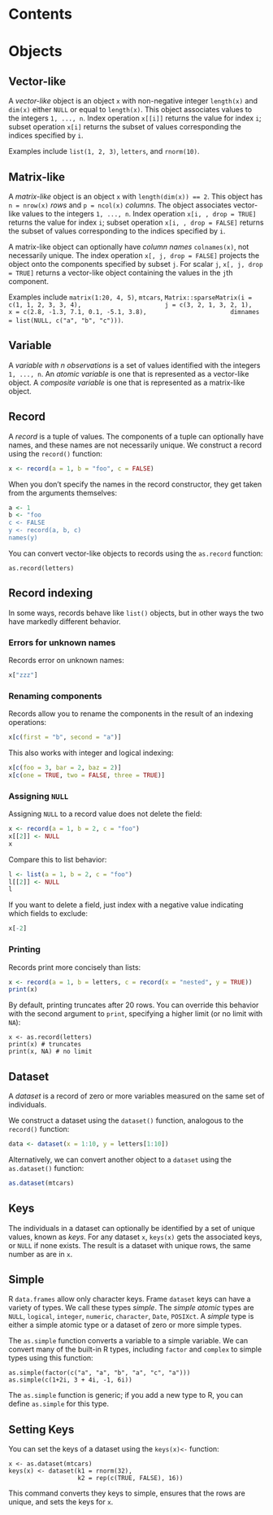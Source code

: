 Contents
========

# Objects

## Vector-like

A *vector-like* object is an object `x` with non-negative integer `length(x)`
and `dim(x)` either `NULL` or equal to `length(x)`. This object associates
values to the integers `1, ..., n`. Index operation `x[[i]]` returns the value
for index `i`; subset operation `x[i]` returns the subset of values
corresponding the indices specified by `i`.

Examples include `list(1, 2, 3)`, `letters`, and `rnorm(10)`.


## Matrix-like

A *matrix-like* object is an object `x` with `length(dim(x)) == 2`. This
object has `n = nrow(x)` *rows* and `p = ncol(x)` *columns*. The object
associates vector-like values to the integers `1, ..., n`. Index operation
`x[i, , drop = TRUE]` returns the value for index `i`; subset operation
`x[i, , drop = FALSE]` returns the subset of values corresponding to the
indices specified by `i`.


A matrix-like object can optionally have *column names* `colnames(x)`, not
necessarily unique. The index operation `x[, j, drop = FALSE]` projects
the object onto the components specified by subset `j`. For scalar `j`,
`x[, j, drop = TRUE]` returns a vector-like object containing the values
in the `j`th component.

Examples include `matrix(1:20, 4, 5)`, `mtcars`,
`Matrix::sparseMatrix(i = c(1, 1, 2, 3, 3, 4),
                      j = c(3, 2, 1, 3, 2, 1),
                      x = c(2.8, -1.3, 7.1, 0.1, -5.1, 3.8),
                      dimnames = list(NULL, c("a", "b", "c")))`.


## Variable

A *variable with n observations* is a set of values identified with the
integers `1, ..., n`. An *atomic variable* is one that is represented as
a vector-like object. A *composite variable* is one that is represented as
a matrix-like object.


## Record

A *record* is a tuple of values. The components of a tuple can optionally have
names, and these names are not necessarily unique. We construct a record using
the `record()` function:

```r
x <- record(a = 1, b = "foo", c = FALSE)
```

When you don't specify the names in the record constructor, they get taken
from the arguments themselves:

```r
a <- 1
b <- "foo
c <- FALSE
y <- record(a, b, c)
names(y)
```

You can convert vector-like objects to records using the `as.record` function:

```
as.record(letters)
```

## Record indexing

In some ways, records behave like `list()` objects, but in other ways the two
have markedly different behavior.

### Errors for unknown names

Records error on unknown names:

```r
x["zzz"]
```

### Renaming components

Records allow you to rename the components in the result of an indexing
operations:

```r
x[c(first = "b", second = "a")]
```

This also works with integer and logical indexing:

```r
x[c(foo = 3, bar = 2, baz = 2)]
x[c(one = TRUE, two = FALSE, three = TRUE)]
```


### Assigning `NULL`

Assigning `NULL` to a record value does not delete the field:

```r
x <- record(a = 1, b = 2, c = "foo")
x[[2]] <- NULL
x
```

Compare this to list behavior:
```r
l <- list(a = 1, b = 2, c = "foo")
l[[2]] <- NULL
l
```

If you want to delete a field, just index with a negative value indicating
which fields to exclude:

```r
x[-2]
```


### Printing

Records print more concisely than lists:

```r
x <- record(a = 1, b = letters, c = record(x = "nested", y = TRUE))
print(x)
```

By default, printing truncates after 20 rows. You can override this behavior
with the second argument to `print`, specifying a higher limit (or no limit
with `NA`):
```
x <- as.record(letters)
print(x) # truncates
print(x, NA) # no limit
```


## Dataset

A *dataset* is a record of zero or more variables measured on the same set of
individuals.

We construct a dataset using the `dataset()` function, analogous to the
`record()` function:

```r
data <- dataset(x = 1:10, y = letters[1:10])
```

Alternatively, we can convert another object to a `dataset` using the
`as.dataset()` function:

```r
as.dataset(mtcars)
```


## Keys

The individuals in a dataset can optionally be identified by a set of unique
values, known as *keys*. For any dataset `x`, `keys(x)` gets the associated
keys, or `NULL` if none exists. The result is a dataset with unique rows, the
same number as are in `x`.


## Simple

R `data.frames` allow only character keys. Frame `dataset` keys can have a
variety of types. We call these types *simple*. The *simple atomic* types are
`NULL`, `logical`, `integer`, `numeric`, `character`, `Date`,
`POSIXct`. A *simple* type is either a simple atomic type or a dataset of zero or
more simple types.

The `as.simple` function converts a variable to a simple variable. We can
convert many of the built-in R types, including `factor` and `complex` to
simple types using this function:

```
as.simple(factor(c("a", "a", "b", "a", "c", "a")))
as.simple(c(1+2i, 3 + 4i, -1, 6i))
```

The `as.simple` function is generic; if you add a new type to R, you can
define `as.simple` for this type.


## Setting Keys

You can set the keys of a dataset using the `keys(x)<-` function:

```
x <- as.dataset(mtcars)
keys(x) <- dataset(k1 = rnorm(32),
                   k2 = rep(c(TRUE, FALSE), 16))
```

This command converts they keys to simple, ensures that the rows are unique,
and sets the keys for `x`.

